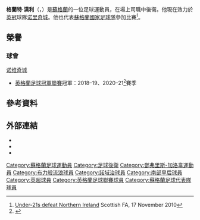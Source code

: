 {{noteTA|G1=足球|G2=英超|G3=uefa
|1=zh-hans:格兰特;zh-hk:格蘭;zh-tw:格蘭特;
|2=zh-hans:汉利;zh-hk:漢尼;zh-tw:漢利;
}}

{{Infobox football biography
| name           = 格蘭特·漢利<br />Grant Hanley
| image          = Grant Hanley 2018.jpg
| image_size     = 200
| caption        =
| fullname       = Grant Campbell Hanley<ref name=Hugman>{{cite web |title=Grant Hanley |url=http://hugmansfootballers.com/player/23322 |work=Barry Hugman's Footballers |accessdate=28 February 2016 |archive-date=2017-01-12 |archive-url=https://web.archive.org/web/20170112221142/http://hugmansfootballers.com/player/23322 |dead-url=no }}</ref>
| birth_date     = {{birth date and age|1991|11|20|df=y}}<ref name=Hugman/>
| birth_place    = {{flag|SCO}}[[鄧弗里斯|鄧弗里斯]]
| height         = {{height|m=1.91}}<ref>{{cite web| url = http://www.rovers.co.uk/team/player-profile/index.aspx?playerid=417715&tcmuri=96232| title = Player Profile – Grant Hanley| accessdate = 15 March 2011| publisher = Blackburn Rovers F.C| archive-date = 2012-08-14| archive-url = https://web.archive.org/web/20120814003149/http://www.rovers.co.uk/team/player-profile/index.aspx?playerid=417715&tcmuri=96232| dead-url = no}}</ref>
| position       = 中後衛
| currentclub    = [[诺里奇城足球俱乐部|诺里奇城]]
| clubnumber     = 5
| youthyears1    =
| youthclubs1    = [[南部皇后足球俱樂部|南部皇后]]
| youthyears2    = 2004–2006
| youthclubs2    = [[克鲁足球俱乐部|克鲁]]
| youthyears3    = 2006–2008
| youthclubs3    = [[流浪者足球俱乐部|流浪者]]
| youthyears4    = 2008–2010
| youthclubs4    = [[布萊克本流浪者足球俱樂部|布萊克本流浪者]]
| years1         = 2010–2016
| clubs1         = [[布萊克本流浪者足球俱樂部|布萊克本流浪者]]
| caps1          = 183
| goals1         = 8
| years2         = 2016–2017
| clubs2         = [[纽卡斯尔联足球俱乐部|纽卡斯尔联]]
| caps2          = 10
| goals2         = 1
| years3         = 2017–
| clubs3         = [[诺里奇城足球俱乐部|诺里奇城]]
| caps3          = 97
| goals3         = 3
| nationalyears1 = 2010–2011
| nationalyears2 = 2010
| nationalyears3 = 2011–
| nationalteam1  = [[蘇格蘭19歲以下足球代表隊|蘇格蘭U19]] 
| nationalteam2  = [[蘇格蘭21歲以下足球代表隊|蘇格蘭U21]] 
| nationalteam3  = [[蘇格蘭足球代表隊|蘇格蘭]]
| nationalcaps1  = 7
| nationalcaps2  = 1
| nationalcaps3  = 32
| nationalgoals1 = 0
| nationalgoals2 = 0
| nationalgoals3 = 2
| pcupdate       = 2021年5月1日 
| ntupdate       = 2021年3月31日
}}

'''格蘭特·漢利'''（{{lang-en|'''Grant Hanley'''}}，{{bd|1991年|11月20日}}）是[[蘇格蘭|蘇格蘭]]的一位足球運動員，在場上司職中後衛。他現在效力於[[英格蘭足球冠軍聯賽|英冠]]球隊[[诺里奇城足球俱乐部|诺里奇城]]。他也代表[[蘇格蘭國家足球隊|蘇格蘭國家足球隊]]參加比賽<ref>[http://www.scottishfa.co.uk/scottish_fa_news.cfm?page=128&newsCategoryID=6&newsID=6832 Under-21s defeat Northern Ireland] {{Wayback|url=http://www.scottishfa.co.uk/scottish_fa_news.cfm?page=128&newsCategoryID=6&newsID=6832 |date=20110614223453 }} Scottish FA, 17 November 2010</ref>。

== 榮譽 ==
=== 球會 ===
;{{flagicon|ENG}} [[诺维奇城足球俱乐部|诺维奇城]]
* [[英格蘭足球冠軍聯賽|英格蘭足球冠軍聯賽]]冠軍：2018–19、2020–21<ref>{{cite web|url=https://theathletic.com/news/norwich-championship-premier-league-promotion/SX8hzKBbud4O|title=Norwich win Championship title after securing Premier League promotion|website=The Athletic|date=2021-05-01|accessdate=2021-05-02|archive-date=2021-05-01|archive-url=https://web.archive.org/web/20210501170240/https://theathletic.com/news/norwich-championship-premier-league-promotion/SX8hzKBbud4O|dead-url=no}}</ref>賽季

==參考資料==
{{reflist}}

==外部連結==
*{{Soccerway}}
*{{soccerbase|54555}}
*{{SFA Profile|id=164188|name=Grant Hanley}}

{{諾域治球員名單}}
{{2020年欧洲足球锦标赛苏格兰参赛名单}}

{{DEFAULTSORT:Hanley, Grant}}
[[Category:蘇格蘭足球運動員|Category:蘇格蘭足球運動員]]
[[Category:足球後衛|Category:足球後衛]]
[[Category:鄧弗里斯-加洛韋運動員|Category:鄧弗里斯-加洛韋運動員]]
[[Category:布力般流浪球員|Category:布力般流浪球員]]
[[Category:諾域治球員|Category:諾域治球員]]
[[Category:南部皇后球員|Category:南部皇后球員]]
[[Category:英超球員|Category:英超球員]]
[[Category:英格蘭足球聯賽球員|Category:英格蘭足球聯賽球員]]
[[Category:蘇格蘭足球代表隊球員|Category:蘇格蘭足球代表隊球員]]